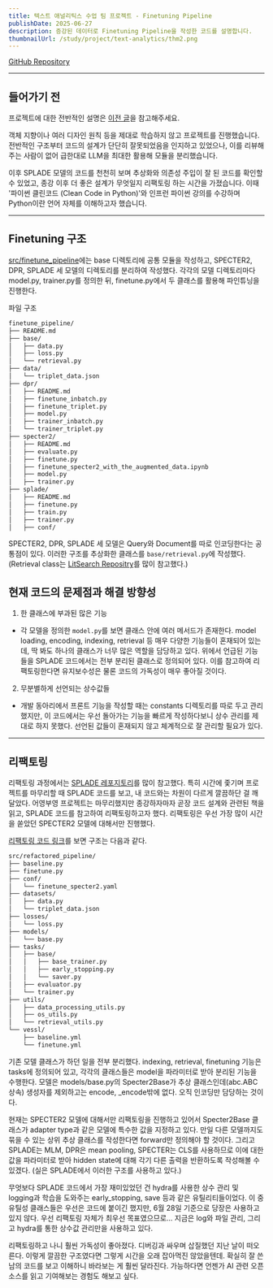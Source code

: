 ```yaml
---
title: 텍스트 애널리틱스 수업 팀 프로젝트 - Finetuning Pipeline
publishDate: 2025-06-27
description: 증강된 데이터로 Finetuning Pipeline을 작성한 코드를 설명합니다.
thumbnailUrl: /study/project/text-analytics/thm2.png
---
```


[GitHub Repository](https://github.com/goranikin/snu_retrieval)


---

## 들어가기 전

프로젝트에 대한 전반적인 설명은 [이전 글](http://localhost:3000/study/project/text-analytics)을 참고해주세요.

객체 지향이나 여러 디자인 원칙 등을 제대로 학습하지 않고 프로젝트를 진행했습니다. 전반적인 구조부터 코드의 설계가 단단히 잘못되었음을 인지하고 있었으나, 이를 리뷰해주는 사람이 없어 급한대로 LLM을 최대한 활용해 모듈을 분리했습니다.

이후 SPLADE 모델의 코드를 천천히 보며 추상화와 의존성 주입이 잘 된 코드를 확인할 수 있었고, 종강 이후 더 좋은 설계가 무엇일지 리팩토링 하는 시간을 가졌습니다. 이때 '파이썬 클린코드 (Clean Code in Python)'와 인프런 파이썬 강의를 수강하며 Python이란 언어 자체를 이해하고자 했습니다.

---

## Finetuning 구조

[src/finetune_pipeline](https://github.com/goranikin/snu_retrieval/tree/main/src/finetune_pipeline)에는 base 디렉토리에 공통 모듈을 작성하고, SPECTER2, DPR, SPLADE 세 모델의 디렉토리를 분리하여 작성했다. 각각의 모델 디렉토리마다 model.py, trainer.py를 정의한 뒤, finetune.py에서 두 클래스를 활용해 파인튜닝을 진행한다.

파일 구조

```Bash
finetune_pipeline/
├── README.md
├── base/
│   ├── data.py
│   ├── loss.py
│   └── retrieval.py
├── data/
│   └── triplet_data.json
├── dpr/
│   ├── README.md
│   ├── finetune_inbatch.py
│   ├── finetune_triplet.py
│   ├── model.py
│   ├── trainer_inbatch.py
│   └── trainer_triplet.py
├── specter2/
│   ├── README.md
│   ├── evaluate.py
│   ├── finetune.py
│   ├── finetune_specter2_with_the_augmented_data.ipynb
│   ├── model.py
│   ├── trainer.py
├── splade/
│   ├── README.md
│   ├── finetune.py
│   ├── train.py
│   ├── trainer.py
│   ├── conf/
```

SPECTER2, DPR, SPLADE 세 모델은 Query와 Document를 따로 인코딩한다는 공통점이 있다. 이러한 구조를 추상화한 클래스를 `base/retrieval.py`에 작성했다. (Retrieval class는 [LitSearch Repositry](https://github.com/princeton-nlp/LitSearch)를 많이 참고했다.)

## 현재 코드의 문제점과 해결 방향성

1. 한 클래스에 부과된 많은 기능
- 각 모델을 정의한 `model.py`를 보면 클래스 안에 여러 메서드가 존재한다. model loading, encoding, indexing, retrieval 등 매우 다양한 기능들이 혼재되어 있는데, 딱 봐도 하나의 클래스가 너무 많은 역할을 담당하고 있다. 위에서 언급된 기능들을 SPLADE 코드에서는 전부 분리된 클래스로 정의되어 있다. 이를 참고하여 리팩토링한다면 유지보수성은 물론 코드의 가독성이 매우 좋아질 것이다.

2. 무분별하게 선언되는 상수값들
- 개발 동아리에서 프론트 기능을 작성할 때는 constants 디렉토리를 따로 두고 관리했지만, 이 코드에서는 우선 돌아가는 기능을 빠르게 작성하다보니 상수 관리를 제대로 하지 못했다. 선언된 값들이 혼재되지 않고 체계적으로 잘 관리할 필요가 있다.


---

## 리팩토링

리팩토링 과정에서는 [SPLADE 레포지토리](https://github.com/naver/splade)를 많이 참고했다. 특히 시간에 좇기며 프로젝트를 마무리할 때 SPLADE 코드를 보고, 내 코드와는 차원이 다르게 깔끔하단 걸 깨달았다. 어영부영 프로젝트는 마무리했지만 종강하자마자 곧장 코드 설계와 관련된 책을 읽고, SPLADE 코드를 참고하여 리팩토링하고자 했다. 리팩토링은 우선 가장 많이 시간을 쏟았던 SPECTER2 모델에 대해서만 진행했다.

[리팩토링 코드 링크](https://github.com/goranikin/snu_retrieval/tree/main/src/refactored_pipeline)를 보면 구조는 다음과 같다.

```Bash
src/refactored_pipeline/
├── baseline.py
├── finetune.py
├── conf/
│   └── finetune_specter2.yaml
├── datasets/
│   ├── data.py
│   └── triplet_data.json
├── losses/
│   └── loss.py
├── models/
│   └── base.py
├── tasks/
│   ├── base/
│   │   ├── base_trainer.py
│   │   ├── early_stopping.py
│   │   └── saver.py
│   ├── evaluator.py
│   └── trainer.py
├── utils/
│   ├── data_processing_utils.py
│   ├── os_utils.py
│   └── retrieval_utils.py
└── vessl/
    ├── baseline.yml
    └── finetune.yml
```

기존 모델 클래스가 하던 일을 전부 분리했다. indexing, retrieval, finetuning 기능은 tasks에 정의되어 있고, 각각의 클래스들은 model을 파라미터로 받아 분리된 기능을 수행한다. 모델은 models/base.py의 Specter2Base가 추상 클래스인데(abc.ABC 상속) 생성자를 제외하고는 encode, _encode밖에 없다. 오직 인코딩만 담당하는 것이다.

현재는 SPECTER2 모델에 대해서만 리팩토링을 진행하고 있어서 Specter2Base 클래스가 adapter type과 같은 모델에 특수한 값을 지정하고 있다. 만일 다른 모델까지도 묶을 수 있는 상위 추상 클래스를 작성한다면 forward만 정의해야 할 것이다. 그리고 SPLADE는 MLM, DPR은 mean pooling, SPECTER는 CLS를 사용하므로 이에 대한 값을 파라미터로 받아 hidden state에 대해 각기 다른 출력을 반환하도록 작성해볼 수 있겠다. (실은 SPLADE에서 이러한 구조를 사용하고 있다.)

무엇보다 SPLADE 코드에서 가장 재미있었던 건 hydra를 사용한 상수 관리 및 logging과 학습을 도와주는 early_stopping, save 등과 같은 유틸리티들이었다. 이 중 유틸성 클래스들은 우선은 코드에 붙이긴 했지만, 6월 28일 기준으로 당장은 사용하고 있지 않다. 우선 리팩토링 자체가 최우선 목표였으므로... 지금은 log와 파일 관리, 그리고 hydra를 통한 상수값 관리만을 사용하고 있다.

리팩토링하고 나니 훨씬 가독성이 좋아졌다. 디버깅과 싸우며 삽질했던 지난 날이 떠오른다. 이렇게 깔끔한 구조였다면 그렇게 시간을 오래 잡아먹진 않았을텐데. 확실히 잘 쓴 남의 코드를 보고 이해하니 바라보는 게 훨씬 달라진다. 가능하다면 언젠가 AI 관련 오픈 소스를 읽고 기여해보는 경험도 해보고 싶다.
